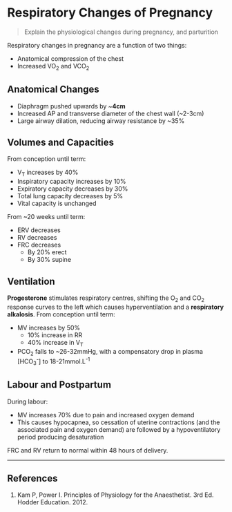 # Respiratory Changes of Pregnancy

> Explain the physiological changes during pregnancy, and parturition

Respiratory changes in pregnancy are a function of two things:

* Anatomical compression of the chest
* Increased VO~2~ and VCO~2~

## Anatomical Changes

* Diaphragm pushed upwards by ~**4cm**
* Increased AP and transverse diameter of the chest wall (~2-3cm)
* Large airway dilation, reducing airway resistance by ~35%

## Volumes and Capacities

From conception until term:

* V~T~ increases by 40%
* Inspiratory capacity increases by 10%
* Expiratory capacity decreases by 30%
* Total lung capacity decreases by 5%
* Vital capacity is unchanged
 
From ~20 weeks until term:

* ERV decreases
* RV decreases
* FRC decreases
    * By 20% erect
    * By 30% supine

## Ventilation

**Progesterone** stimulates respiratory centres, shifting the O~2~ and CO~2~ response curves to the left which causes hyperventilation and a **respiratory alkalosis**. From conception until term:

* MV increases by 50%
    * 10% increase in RR
    * 40% increase in V~T~
* PCO~2~ falls to ~26-32mmHg, with a compensatory drop in plasma [HCO~3~^-^] to 18-21mmol.L^-1^


## Labour and Postpartum

During labour:

* MV increases 70% due to pain and increased oxygen demand
* This causes hypocapnea, so cessation of uterine contractions (and the associated pain and oxygen demand) are followed by a hypoventilatory period producing desaturation

FRC and RV return to normal within 48 hours of delivery.


---
## References

1. Kam P, Power I. Principles of Physiology for the Anaesthetist. 3rd Ed. Hodder Education. 2012.
